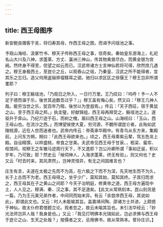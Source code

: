 ```yaml
---
---
---
```

title: 西王母图序
---



新安鲍良珊客于吴，将归寿其母，作西王母之图，而谒予问瑶池之事。

予观山海经、汲冢竹书、穆天子传称西王母之事，信奇矣。秦始皇东游海上，礼祀名山大川及八神，求蓬莱、方丈、瀛洲三神山，传其物禽兽尽白，而黄金银为宫阙。然终身不得至，但望之如云而已。汉武帝诸方士言神仙若将可得，欣然庶几遇之。穆王身极西土，至崑仑之丘，以观舂山之瑶，乃秦皇、汉武之所不能得者，宜其乐之忘归。造父何用盗骊骅骝騄耳之驷，驰归以求区区之徐偃王？穆王岂非所谓耄耶？

列子曰：穆王觞瑶池，「乃观日之所入，一日行万里。王乃叹曰：『呜呼！予一人不足于德而谐于乐，後世其追数吾过乎？』」穆王盖有悔心矣。然又曰：「穆王几神人哉。能穷当世之乐，犹百年乃殂，後世以为登遐焉。」传云：「天子西征，宿于黄鼠之山，至于西王母之邦。」执圭璧，好献锦组，西王母再拜受之，觞瑶池之上。遂驱升于弇山。乃纪丌迹于石，而树之槐，眉曰西王母之山。山海经曰：「玉山，西王母山也。在流沙之西。」而博望侯使大夏，穷河源，不覩所谓崑仑者。此殆如武陵桃源，近在人世而迷者也。武帝内传云：帝斋承华殿中。有青鸟从东方来，集殿前。上问东方朔，朔曰：「此西王母欲来也。」顷之，西王母乘紫云辇，驾五色龙上殿。自设精馔，以柈盛桃，帝食之甘美。夫武帝见西王母于甘泉、，栢梁、蜚帘、桂馆间，视穆王之车辙马迹周行天下，不又逸耶？岂公孙卿所谓「事如迂诞，积以岁年，乃可致」耶？然史云「候伺神人，入海求蓬莱，终无有验」，则又何也？史又云「时去时来，其风肃然」，岂神灵怪异，有无之间固难言也？

庄生有言，夫道在太极之先而不为高，在六极之下而不为深，先天地生而不为久，长于上古而不为老。西王母得之，坐乎少广，莫知其始，莫知其终。子其归而求之，西王母其在子之黄山之间耶？今天子治明庭，修黄帝之道，西王母方遍现中土，人人见之。穆满、秦、汉之事，其不足道矣。【此文从常熟刻本。崑山刻另是一篇，乃为王元美兄弟作者，中间同而始末异。有云「余尝序西王母，其说如此」，即谓此文也。又云：时人未能喻其旨。盖嘉靖间陶、邵诸方士并进，上颇惑于神仙，故太仆府君借题立论。观者忽之，故云未喻其旨也。末引法华经云：「妙光法师岂异人哉？我身是也。」又云：「我见灯明佛本光瑞如此，岂必求佛与西王母于崑仑之山、生天之处哉？」按儒者之文，忌用佛书，故从常熟本。曾孙庄识。】